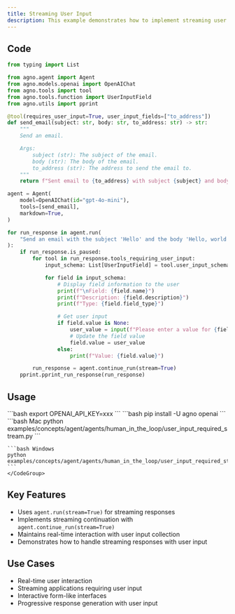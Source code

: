 ```yaml
---
title: Streaming User Input
description: This example demonstrates how to implement streaming user input collection, allowing for real-time interaction and response streaming while gathering user information.
---
```


## Code

```python examples/concepts/agent/agents/human_in_the_loop/user_input_required_stream.py
from typing import List

from agno.agent import Agent
from agno.models.openai import OpenAIChat
from agno.tools import tool
from agno.tools.function import UserInputField
from agno.utils import pprint

@tool(requires_user_input=True, user_input_fields=["to_address"])
def send_email(subject: str, body: str, to_address: str) -> str:
    """
    Send an email.

    Args:
        subject (str): The subject of the email.
        body (str): The body of the email.
        to_address (str): The address to send the email to.
    """
    return f"Sent email to {to_address} with subject {subject} and body {body}"

agent = Agent(
    model=OpenAIChat(id="gpt-4o-mini"),
    tools=[send_email],
    markdown=True,
)

for run_response in agent.run(
    "Send an email with the subject 'Hello' and the body 'Hello, world!'", stream=True
):
    if run_response.is_paused:
        for tool in run_response.tools_requiring_user_input:
            input_schema: List[UserInputField] = tool.user_input_schema

            for field in input_schema:
                # Display field information to the user
                print(f"\nField: {field.name}")
                print(f"Description: {field.description}")
                print(f"Type: {field.field_type}")

                # Get user input
                if field.value is None:
                    user_value = input(f"Please enter a value for {field.name}: ")
                    # Update the field value
                    field.value = user_value
                else:
                    print(f"Value: {field.value}")

        run_response = agent.continue_run(stream=True)
    pprint.pprint_run_response(run_response)
```

## Usage

<Steps>
  <Snippet file="create-venv-step.mdx" />

  <Step title="Set your API key">
    ```bash
    export OPENAI_API_KEY=xxx
    ```
  </Step>

  <Step title="Install libraries">
    ```bash
    pip install -U agno openai
    ```
  </Step>

  <Step title="Run Example">
    <CodeGroup>
    ```bash Mac
    python examples/concepts/agent/agents/human_in_the_loop/user_input_required_stream.py
    ```

    ```bash Windows
    python examples/concepts/agent/agents/human_in_the_loop/user_input_required_stream.py
    ```
    </CodeGroup>
  </Step>
</Steps>

## Key Features

- Uses `agent.run(stream=True)` for streaming responses
- Implements streaming continuation with `agent.continue_run(stream=True)`
- Maintains real-time interaction with user input collection
- Demonstrates how to handle streaming responses with user input

## Use Cases

- Real-time user interaction
- Streaming applications requiring user input
- Interactive form-like interfaces
- Progressive response generation with user input 